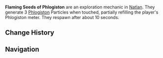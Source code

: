 {{Terminology Infobox
|image  = Flaming Seed of Phlogiston.png
|type   = Exploration
|region = Natlan
}}
'''Flaming Seeds of Phlogiston''' are an exploration mechanic in [[Natlan]]. They generate 3 [[Phlogiston]] Particles when touched, partially refilling the player's Phlogiston meter. They respawn after about 10 seconds.

==Change History==
{{Change History|5.0}}

==Navigation==
{{Exploration Navbox|Natlan}}
